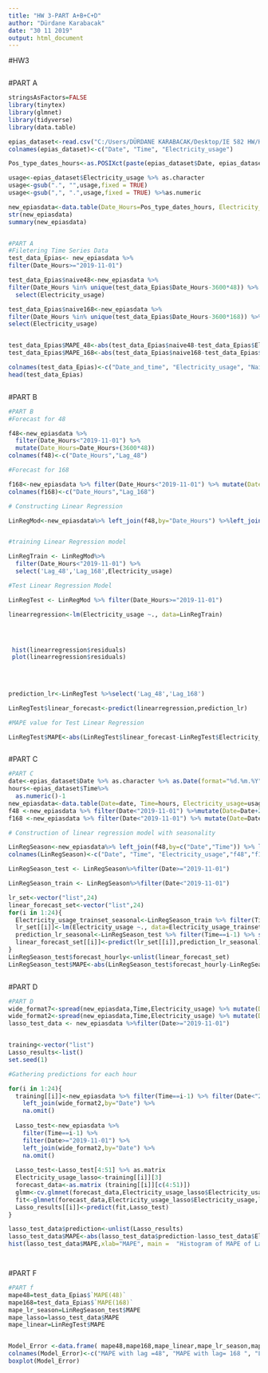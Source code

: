 ```yaml
---
title: "HW 3-PART A+B+C+D"
author: "Dürdane Karabacak"
date: "30 11 2019"
output: html_document
---
```

#HW3

```r

```
#PART A 


```r

stringsAsFactors=FALSE
library(tinytex)
library(glmnet)
library(tidyverse)
library(data.table)

epias_dataset<-read.csv("C:/Users/DÜRDANE KARABACAK/Desktop/IE 582 HW/HW 3/Epiaşdata.csv") %>% as.data.table()
colnames(epias_dataset)<-c("Date", "Time", "Electricity_usage")

Pos_type_dates_hours<-as.POSIXct(paste(epias_dataset$Date, epias_dataset$Time), format="%d.%m.%Y %H:%M")

usage<-epias_dataset$Electricity_usage %>% as.character
usage<-gsub(".", "",usage,fixed = TRUE)
usage<-gsub(",", ".",usage,fixed = TRUE) %>%as.numeric

new_epiasdata<-data.table(Date_Hours=Pos_type_dates_hours, Electricity_usage=usage)
str(new_epiasdata)
summary(new_epiasdata)


#PART A 
#Filetering Time Series Data
test_data_Epias<- new_epiasdata %>%
filter(Date_Hours>="2019-11-01")

test_data_Epias$naive48<-new_epiasdata %>%
filter(Date_Hours %in% unique(test_data_Epias$Date_Hours-3600*48)) %>%
  select(Electricity_usage)

test_data_Epias$naive168<-new_epiasdata %>%
filter(Date_Hours %in% unique(test_data_Epias$Date_Hours-3600*168)) %>%
select(Electricity_usage)


test_data_Epias$MAPE_48<-abs(test_data_Epias$naive48-test_data_Epias$Electricity_usage)/test_data_Epias$Electricity_usage
test_data_Epias$MAPE_168<-abs(test_data_Epias$naive168-test_data_Epias$Electricity_usage)/test_data_Epias$Electricity_usage

colnames(test_data_Epias)<-c("Date_and_time", "Electricity_usage", "Naive Forecast-2Days","Naive Forecast_7_Days","MAPE(48)","MAPE(168)")
head(test_data_Epias)



```
 #PART B

```r
#PART B
#Forecast for 48 

f48<-new_epiasdata %>%
  filter(Date_Hours<"2019-11-01") %>%
  mutate(Date_Hours=Date_Hours+(3600*48))
colnames(f48)<-c("Date_Hours","Lag_48")

#Forecast for 168

f168<-new_epiasdata %>% filter(Date_Hours<"2019-11-01") %>% mutate(Date_Hours=Date_Hours+(3600*168))
colnames(f168)<-c("Date_Hours","Lag_168")

# Constructing Linear Regression 

LinRegMod<-new_epiasdata%>% left_join(f48,by="Date_Hours") %>%left_join(f168,by="Date_Hours")


#training Linear Regression model

LinRegTrain <- LinRegMod%>%
  filter(Date_Hours<"2019-11-01") %>%
  select('Lag_48','Lag_168',Electricity_usage)

#Test Linear Regression Model

LinRegTest <- LinRegMod %>% filter(Date_Hours>="2019-11-01")

linearregression<-lm(Electricity_usage ~., data=LinRegTrain)




 hist(linearregression$residuals)
 plot(linearregression$residuals)

 
 
 
prediction_lr<-LinRegTest %>%select('Lag_48','Lag_168')

LinRegTest$linear_forecast<-predict(linearregression,prediction_lr)

#MAPE value for Test Linear Regression 

LinRegTest$MAPE<-abs(LinRegTest$linear_forecast-LinRegTest$Electricity_usage)/LinRegTest$Electricity_usage

```


```r

```


#PART C



```r
#PART C
date<-epias_dataset$Date %>% as.character %>% as.Date(format="%d.%m.%Y")
hours<-epias_dataset$Time%>% 
  as.numeric()-1
new_epiasdata<-data.table(Date=date, Time=hours, Electricity_usage=usage)
f48 <-new_epiasdata %>% filter(Date<"2019-11-01") %>%mutate(Date=Date+2)
f168 <-new_epiasdata %>% filter(Date<"2019-11-01") %>% mutate(Date=Date+7)

# Construction of linear regression model with seasonality

LinRegSeason<-new_epiasdata%>% left_join(f48,by=c("Date","Time")) %>% left_join(f168,by=c("Date","Time"))
colnames(LinRegSeason)<-c("Date", "Time", "Electricity_usage","f48","f168")

LinRegSeason_test <- LinRegSeason%>%filter(Date>="2019-11-01")

LinRegSeason_train <- LinRegSeason%>%filter(Date<"2019-11-01")

lr_set<-vector("list",24)
linear_forecast_set<-vector("list",24)
for(i in 1:24){
  Electricity_usage_trainset_seasonal<-LinRegSeason_train %>% filter(Time==i-1) %>% select('f48','f168',Electricity_usage)
  lr_set[[i]]<-lm(Electricity_usage ~., data=Electricity_usage_trainset_seasonal)
  prediction_lr_seasonal<-LinRegSeason_test %>% filter(Time==i-1) %>% select('f48','f168')
  linear_forecast_set[[i]]<-predict(lr_set[[i]],prediction_lr_seasonal)
}
LinRegSeason_test$forecast_hourly<-unlist(linear_forecast_set)
LinRegSeason_test$MAPE<-abs(LinRegSeason_test$forecast_hourly-LinRegSeason_test$Electricity_usage)/LinRegSeason_test$Electricity_usage


```

```r

```
#PART D

```r
#PART D
wide_format7<-spread(new_epiasdata,Time,Electricity_usage) %>% mutate(Date=Date+7)
wide_format2<-spread(new_epiasdata,Time,Electricity_usage) %>% mutate(Date=Date+2) %>%left_join(wide_format7,by="Date")
lasso_test_data <- new_epiasdata %>%filter(Date>="2019-11-01")  


training<-vector("list")
Lasso_results<-list()
set.seed(1)

#Gathering predictions for each hour 

for(i in 1:24){
  training[[i]]<-new_epiasdata %>% filter(Time==i-1) %>% filter(Date<"2019-11-01") %>%
    left_join(wide_format2,by="Date") %>%
    na.omit()
  
  Lasso_test<-new_epiasdata %>%
    filter(Time==i-1) %>%
    filter(Date>="2019-11-01") %>%
    left_join(wide_format2,by="Date") %>%
    na.omit()
  
  Lasso_test<-Lasso_test[4:51] %>% as.matrix
  Electricity_usage_lasso<-training[[i]][3]
  forecast_data<-as.matrix (training[[i]][c(4:51)])
  glmm<-cv.glmnet(forecast_data,Electricity_usage_lasso$Electricity_usage,nfolds=10)
  fit<-glmnet(forecast_data,Electricity_usage_lasso$Electricity_usage,lambda = glmm$lambda.min)
  Lasso_results[[i]]<-predict(fit,Lasso_test)
}

lasso_test_data$prediction<-unlist(Lasso_results)
lasso_test_data$MAPE<-abs(lasso_test_data$prediction-lasso_test_data$Electricity_usage)/lasso_test_data$Electricity_usage
hist(lasso_test_data$MAPE,xlab="MAPE", main =  "Histogram of MAPE of Lasso Model")



```
```r

```






#PART F





```r

#PART f
mape48=test_data_Epias$`MAPE(48)`
mape168=test_data_Epias$`MAPE(168)`
mape_lr_season=LinRegSeason_test$MAPE
mape_lasso=lasso_test_data$MAPE
mape_linear=LinRegTest$MAPE


Model_Error <-data.frame( mape48,mape168,mape_linear,mape_lr_season,mape_lasso)
colnames(Model_Error)<-c("MAPE with lag =48", "MAPE with lag= 168 ", "Linear Model Mape","Seasonal Linear Mape","Lasso Model Mape")
boxplot(Model_Error)

```

